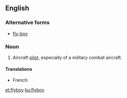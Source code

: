 ==English==

===Alternative forms===
* [[fly-boy]]

===Noun===
{{en-noun}}
# {{context|slang|lang=en}} Aircraft [[pilot]], especially of a military combat aircraft.

====Translations====
{{trans-top|aircraft pilot, especially of a military combat aircraft}}
* French: {{t|fr|chevalier du ciel|m}}
{{trans-mid}}
{{trans-bottom}}

[[et:flyboy]]
[[ku:flyboy]]